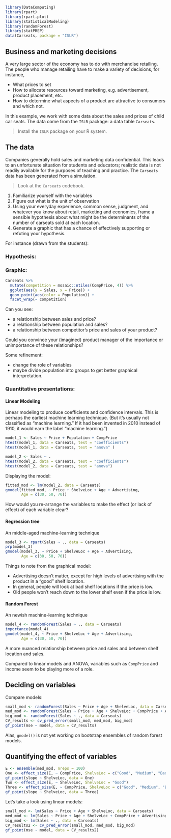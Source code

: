 
```r
library(DataComputing)
library(rpart)
library(rpart.plot)
library(statisticalModeling)
library(randomForest)
library(statPREP)
data(Carseats, package = "ISLR")
```

## Business and marketing decisions

A very large sector of the economy has to do with merchandise retailing. The people who manage retailing have to make a variety of decisions, for instance,

- What prices to set
- How to allocate resources toward marketing, e.g. advertisement, product placement, etc.
- How to determine what aspects of a product are attractive to consumers and which not.

In this example, we work with some data about the sales and prices of child car seats. The data come from the `ISLR` package: a data table `Carseats`.

> Install the `ISLR` package on your R system.

## The data

Companies generally hold sales and marketing data confidential. This leads to an unfortunate situation for students and educators; realistic data is not readily available for the purposes of teaching and practice. The `Carseats` data has been generated from a simulation.

> Look at the `Carseats` codebook.

1. Familiarize yourself with the variables
2. Figure out what is the unit of observation
3. Using your everyday experience, common sense, judgment, and whatever you know about retail, marketing and economics, frame a sensible hypothesis about what might be the determinants of the number of carseats sold at each location.
4. Generate a graphic that has a chance of effectively supporting or refuting your hypothesis.

For instance (drawn from the students):

### Hypothesis:

### Graphic:

```r
Carseats %>% 
  mutate(competition = mosaic::ntiles(CompPrice, 4)) %>%
  ggplot(aes(y = Sales, x = Price)) +
  geom_point(aes(color = Population)) + 
  facet_wrap(~ competition)
```

Can you see:

- a relationship between sales and price?
- a relationship between population and sales?
- a relationship between competitor's price and sales of your product?

Could you convince your (imagined) product manager of the importance or unimportance of these relationships?

Some refinement:

- change the role of variables
- maybe divide population into groups to get better graphical interpretation.


### Quantitative presentations:

#### Linear Modeling

Linear modeling to produce coefficients and confidence intervals. This is perhaps the earliest machine learning technique. (But it's usually not classified as "machine learning." If it had been invented in 2010 instead of 1910, it would earn the label "machine learning.")

```r
model_1 <- Sales ~ Price + Population + CompPrice
htest(model_1, data = Carseats, test = "coefficients")
htest(model_1, data = Carseats, test = "anova" )
```



```r
model_2 <- Sales ~ .
htest(model_2, data = Carseats, test = "coefficients")
htest(model_2, data = Carseats, test = "anova")
```
Displaying the model:

```r
fitted_mod <- lm(model_2, data = Carseats)
gmodel(fitted_mod, ~ Price + ShelveLoc + Age + Advertising,
       Age = c(30, 50, 70))
```

How would you re-arrange the variables to make the effect (or lack of effect) of each variable clear?


#### Regression tree

An middle-aged machine-learning technique

```r
model_3 <- rpart(Sales ~ ., data = Carseats)
prp(model_3)
gmodel(model_3, ~ Price + ShelveLoc + Age + Advertising,
       Age = c(30, 50, 70))
```



Things to note from the graphical model:

- Advertising doesn't matter, except for high levels of advertising with the product in a "good" shelf location.
- In general, people will look at bad shelf locations if the price is low.
- Old people won't reach down to the lower shelf even if the price is low.

#### Random Forest

An newish machine-learning technique

```r
model_4 <- randomForest(Sales ~ ., data = Carseats)
importance(model_4)
gmodel(model_4, ~ Price + ShelveLoc + Age + Advertising,
       Age = c(30, 50, 70))
```

A more nuanced relationship between price and sales and between shelf location and sales. 

Compared to linear models and ANOVA, variables such as `CompPrice` and income seem to be playing more of a role.

## Deciding on variables

Compare models:

```r
small_mod <- randomForest(Sales ~ Price + Age + ShelveLoc, data = Carseats)
med_mod <- randomForest(Sales ~ Price + Age + ShelveLoc + CompPrice + Advertising, data = Carseats)
big_mod <- randomForest(Sales ~ ., data = Carseats)
CV_results <- cv_pred_error(small_mod, med_mod, big_mod)
gf_point(mse ~ model, data = CV_results)
```
Alas, `gmodel()` is not yet working on bootstrap ensembles of random forest models.

## Quantifying the effect of variables

```r
E <- ensemble(med_mod, nreps = 100)
One <- effect_size(E, ~ CompPrice, ShelveLoc = c("Good", "Medium", "Bad"))
gf_point(slope ~ ShelveLoc, data = One)
Two <- effect_size(E, ~ ShelveLoc, ShelveLoc = "Good")
Three <- effect_size(E, ~ CompPrice, ShelveLoc = c("Good", "Medium", "Bad"))
gf_point(slope ~ ShelveLoc, data = Three)
```

Let's take a look using linear models:

```r
small_mod <- lm(Sales ~ Price + Age + ShelveLoc, data = Carseats)
med_mod <- lm(Sales ~ Price + Age + ShelveLoc + CompPrice + Advertising, data = Carseats)
big_mod <- lm(Sales ~ ., data = Carseats)
CV_results2 <- cv_pred_error(small_mod, med_mod, big_mod)
gf_point(mse ~ model, data = CV_results2)
```